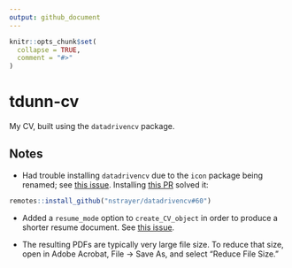 ```yaml
---
output: github_document
---
```


<!-- README.md is generated from README.Rmd. Please edit that file -->

```r
knitr::opts_chunk$set(
  collapse = TRUE,
  comment = "#>"
)
```

# tdunn-cv

<!-- badges: start -->
<!-- badges: end -->

My CV, built using the `datadrivencv` package.

## Notes

* Had trouble installing `datadrivencv` due to the `icon` package being renamed;
see [this issue](https://github.com/nstrayer/datadrivencv/issues/57).
Installing [this PR](https://github.com/nstrayer/datadrivencv/pull/60) solved it:

```r
remotes::install_github("nstrayer/datadrivencv#60")
```

* Added a `resume_mode` option to `create_CV_object` in order to produce a shorter resume document.
See [this issue](https://github.com/nstrayer/datadrivencv/issues/30).

* The resulting PDFs are typically very large file size. To reduce that size, open in Adobe Acrobat, File -> Save As, and select "Reduce File Size."
